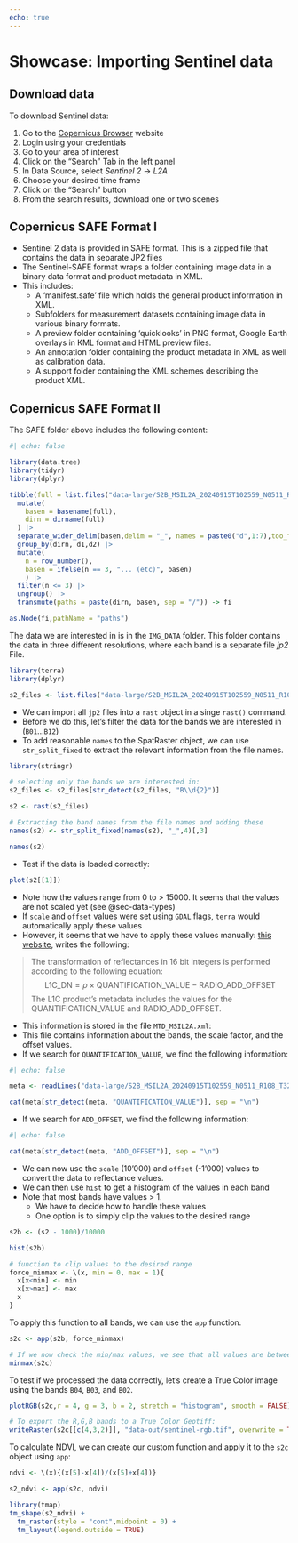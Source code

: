 ```yaml
---
echo: true
---
```


# Showcase: Importing Sentinel data

## Download data

To download Sentinel data:

1. Go to the [Copernicus Browser](https://browser.dataspace.copernicus.eu/) website
2. Login using your credentials
3. Go to your area of interest
4. Click on the "Search" Tab in the left panel
5. In Data Source, select *Sentinel 2* → *L2A*
6. Choose your desired time frame
7. Click on the "Search" button
8. From the search results, download one or two scenes


## Copernicus SAFE Format I


- Sentinel 2 data is provided in SAFE format. This is a zipped file that contains the data in separate JP2 files
- The Sentinel-SAFE format wraps a folder containing image data in a binary data format and product metadata in XML. 
- This includes:
  - A 'manifest.safe' file which holds the general product information in XML.
  - Subfolders for measurement datasets containing image data in various binary formats.
  - A preview folder containing 'quicklooks' in PNG format, Google Earth overlays in KML format and HTML preview files.
  - An annotation folder containing the product metadata in XML as well as calibration data.
  - A support folder containing the XML schemes describing the product XML.



## Copernicus SAFE Format II

The SAFE folder above includes the following content:

```r
#| echo: false

library(data.tree)
library(tidyr)
library(dplyr)

tibble(full = list.files("data-large/S2B_MSIL2A_20240915T102559_N0511_R108_T32TMS_20240915T131207.SAFE/", recursive = TRUE, full.names = TRUE)) |> 
  mutate(
    basen = basename(full),
    dirn = dirname(full)
  ) |> 
  separate_wider_delim(basen,delim = "_", names = paste0("d",1:7),too_few = "align_start",cols_remove = FALSE) |> 
  group_by(dirn, d1,d2) |> 
  mutate(
    n = row_number(),
    basen = ifelse(n == 3, "... (etc)", basen)
    ) |> 
  filter(n <= 3) |> 
  ungroup() |> 
  transmute(paths = paste(dirn, basen, sep = "/")) -> fi

as.Node(fi,pathName = "paths")

```


The data we are interested in is in the `IMG_DATA` folder. This folder contains the data in three different resolutions, where each band is a separate file *jp2* File. 

```r
library(terra)
library(dplyr)

s2_files <- list.files("data-large/S2B_MSIL2A_20240915T102559_N0511_R108_T32TMS_20240915T131207.SAFE/GRANULE/L2A_T32TMS_A039316_20240915T102803/IMG_DATA/R60m/", "\\.jp2$", full.names = TRUE)
```


- We can import all `jp2` files into a `rast` object in a singe `rast()` command. 
- Before we do this, let's filter the data for the bands we are interested in (`B01`...`B12`)
- To add reasonable `names` to the SpatRaster object, we can use `str_split_fixed` to extract the relevant information from the file names.

```r
library(stringr)

# selecting only the bands we are interested in:
s2_files <- s2_files[str_detect(s2_files, "B\\d{2}")]

s2 <- rast(s2_files)

# Extracting the band names from the file names and adding these
names(s2) <- str_split_fixed(names(s2), "_",4)[,3]

names(s2)
```

- Test if the data is loaded correctly:

```r
plot(s2[[1]])
```

- Note how the values range from 0 to > 15000. It seems that the values are not scaled yet (see @sec-data-types)
- If `scale` and `offset` values were set using `GDAL` flags, `terra` would automatically apply these values
- However, it seems that we have to apply these values manually: [this website](https://sentinel.esa.int/en/web/sentinel/technical-guides/sentinel-2-msi/level-1c/product-formatting), writes the following:

> The transformation of reflectances in 16 bit integers is performed according to the following equation:
> $$\text{L1C\_DN} = \rho \times \text{QUANTIFICATION\_VALUE} - \text{RADIO\_ADD\_OFFSET}$$
> The L1C product's metadata includes the values for the QUANTIFICATION_VALUE and RADIO_ADD_OFFSET.

- This information is stored in the file `MTD_MSIL2A.xml`:
- This file contains information about the bands, the scale factor, and the offset values. 
- If we search for `QUANTIFICATION_VALUE`, we find the following information:

```r
#| echo: false

meta <- readLines("data-large/S2B_MSIL2A_20240915T102559_N0511_R108_T32TMS_20240915T131207.SAFE/MTD_MSIL2A.xml") 

cat(meta[str_detect(meta, "QUANTIFICATION_VALUE")], sep = "\n")
```

- If we search for `ADD_OFFSET`, we find the following information:


```r
#| echo: false

cat(meta[str_detect(meta, "ADD_OFFSET")], sep = "\n")
```

<!-- this does not work, since I would need offset to be added first, and then scale (?) -->
<!-- - Rather than manually converting our data to reflectance values, we can use the function `scoff` -->
<!-- - This function takes a *two-column matrix with scale (first column) and offset (second column) for each layer* -->
<!-- - `scale` and `offset` are applied to the original values as follows: -->

<!--   > `value <- value * scale + offset` -->

- We can now use the `scale` (10'000) and `offset` (-1'000) values to convert the data to reflectance values. 
- We can then use `hist` to get a histogram of the values in each band
- Note that most bands have values > 1. 
  - We have to decide how to handle these values
  - One option is to simply clip the values to the desired range

```r
s2b <- (s2 - 1000)/10000

hist(s2b)
```


```r
# function to clip values to the desired range
force_minmax <- \(x, min = 0, max = 1){
  x[x<min] <- min
  x[x>max] <- max
  x
}
```

To apply this function to all bands, we can use the `app` function. 

```r
s2c <- app(s2b, force_minmax)

# If we now check the min/max values, we see that all values are between 0 and 1
minmax(s2c)
```

To test if we processed the data correctly, let's create a True Color image using the bands `B04`, `B03`, and `B02`. 

```r
plotRGB(s2c,r = 4, g = 3, b = 2, stretch = "histogram", smooth = FALSE)
```

```r
# To export the R,G,B bands to a True Color Geotiff: 
writeRaster(s2c[[c(4,3,2)]], "data-out/sentinel-rgb.tif", overwrite = TRUE)
```


To calculate NDVI, we can create our custom function and apply it to the `s2c` object using `app`:

```r
ndvi <- \(x){(x[5]-x[4])/(x[5]+x[4])}

s2_ndvi <- app(s2c, ndvi)

library(tmap)
tm_shape(s2_ndvi) + 
  tm_raster(style = "cont",midpoint = 0) + 
  tm_layout(legend.outside = TRUE)
```


